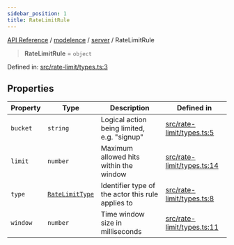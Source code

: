 ```yaml
---
sidebar_position: 1
title: RateLimitRule
---
```


[API Reference](/api-reference/modelence/server/type-aliases/../../../index) / [modelence](/api-reference/modelence/server/type-aliases/../../index) / [server](/api-reference/modelence/server/type-aliases/../index) / RateLimitRule

> **RateLimitRule** = `object`

Defined in: [src/rate-limit/types.ts:3](https://github.com/modelence/modelence/blob/8ec5ac75b7906ad5b8cc27c550f3014b8fe6f913/packages/modelence/src/rate-limit/types.ts#L3)

## Properties

| Property | Type | Description | Defined in |
| ------ | ------ | ------ | ------ |
| <a id="bucket"></a> `bucket` | `string` | Logical action being limited, e.g. "signup" | [src/rate-limit/types.ts:5](https://github.com/modelence/modelence/blob/8ec5ac75b7906ad5b8cc27c550f3014b8fe6f913/packages/modelence/src/rate-limit/types.ts#L5) |
| <a id="limit"></a> `limit` | `number` | Maximum allowed hits within the window | [src/rate-limit/types.ts:14](https://github.com/modelence/modelence/blob/8ec5ac75b7906ad5b8cc27c550f3014b8fe6f913/packages/modelence/src/rate-limit/types.ts#L14) |
| <a id="type"></a> `type` | [`RateLimitType`](/api-reference/modelence/server/type-aliases/RateLimitType) | Identifier type of the actor this rule applies to | [src/rate-limit/types.ts:8](https://github.com/modelence/modelence/blob/8ec5ac75b7906ad5b8cc27c550f3014b8fe6f913/packages/modelence/src/rate-limit/types.ts#L8) |
| <a id="window"></a> `window` | `number` | Time window size in milliseconds | [src/rate-limit/types.ts:11](https://github.com/modelence/modelence/blob/8ec5ac75b7906ad5b8cc27c550f3014b8fe6f913/packages/modelence/src/rate-limit/types.ts#L11) |
